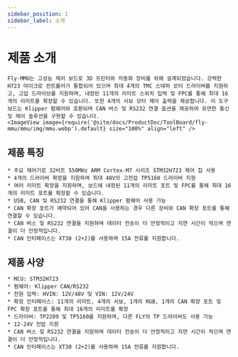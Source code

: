 ```yaml
---
sidebar_position: 1
sidebar_label: 소개
---
```


# 제품 소개

    Fly-MMU는 고성능 제어 보드로 3D 프린터와 자동화 장비를 위해 설계되었습니다. 강력한 H723 마이크로 컨트롤러가 통합되어 있으며 최대 4개의 TMC 스테퍼 모터 드라이버를 지원하고, 고압 드라이브를 지원하며, 내장된 11개의 리미트 스위치 입력 및 FPC를 통해 최대 16개의 리미트를 확장할 수 있습니다. 또한 4개의 서보 모터 제어 출력을 제공합니다. 이 도구 보드는 Klipper 펌웨어와 호환되며 CAN 버스 및 RS232 연결 옵션을 제공하여 유연한 통신 및 제어 솔루션을 구현할 수 있습니다.
    <ImageView image={require('@site/docs/ProductDoc/ToolBoard/fly-mmu/mmu/img/mmu.webp').default} size="100%" align="left" />

## 제품 특징

    * 주요 제어기로 32비트 550MHz ARM Cortex-M7 시리즈 STM32H723 제어 칩 사용
    * 4개의 드라이버 확장을 지원하며 최대 48V의 고전압 TP5160 드라이버 지원
    * 여러 리미트 확장을 지원하며, 보드에 내장된 11개의 리미트 포트 및 FPC를 통해 최대 16개의 리미트 포트를 확장할 수 있습니다.
    * USB, CAN 및 RS232 연결을 통해 Klipper 펌웨어 사용 가능
    * CAN 확장 포트가 예약되어 있어 CAN을 사용하는 경우 다른 장비와 CAN 확장 포트를 통해 연결할 수 있습니다.
    * CAN 버스 및 RS232 연결을 지원하며 데이터 전송이 더 안정적이고 지연 시간이 적으며 연결이 더 안정적입니다.
    * CAN 인터페이스는 XT30 (2+2)를 사용하며 15A 전류를 지원합니다.

## 제품 사양

    * MCU: STM32H723
    * 펌웨어: Klipper CAN/RS232
    * 전원 입력: HVIN: 12V/48V 및 VIN: 12V/24V
    * 확장 인터페이스: 11개의 리미트, 4개의 서보, 1개의 RGB, 1개의 CAN 확장 포트 및 FPC 확장 포트를 통해 최대 16개의 리미트를 확장
    * 드라이버: TP2209 및 TP5160를 지원하며, 다른 FLY의 TP 드라이버도 사용 가능
    * 12-24V 전압 지원
    * CAN 버스 및 RS232 연결을 지원하며 데이터 전송이 더 안정적이고 지연 시간이 적으며 연결이 더 안정적입니다.
    * CAN 인터페이스는 XT30 (2+2)를 사용하며 15A 전류를 지원합니다.